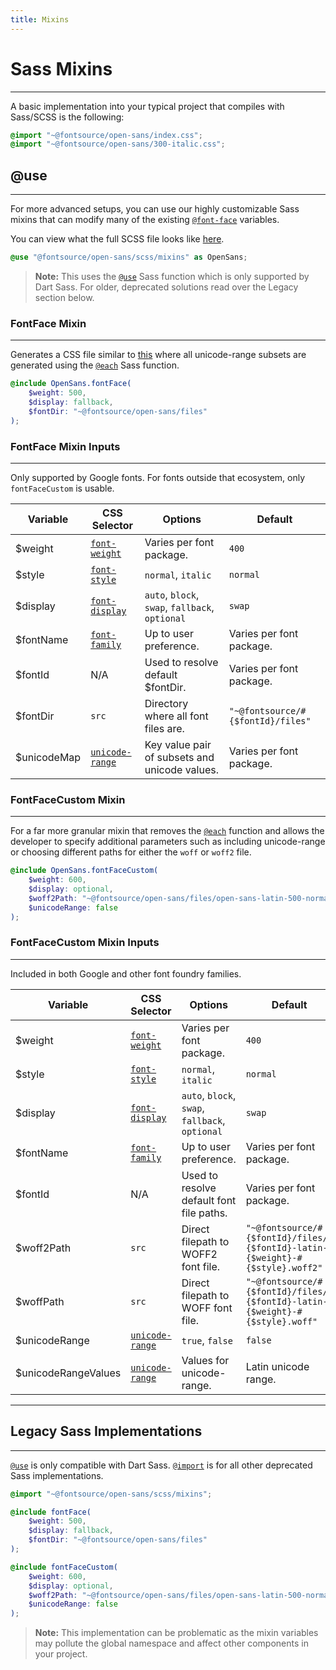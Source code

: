 ```yaml
---
title: Mixins
---
```


# Sass Mixins

---

A basic implementation into your typical project that compiles with Sass/SCSS is the following:

```scss
@import "~@fontsource/open-sans/index.css";
@import "~@fontsource/open-sans/300-italic.css";
```

<CarbonAd />

## @use

---

For more advanced setups, you can use our highly customizable Sass mixins that can modify many of the existing [`@font-face`](https://developer.mozilla.org/en-US/docs/Web/CSS/@font-face) variables.

You can view what the full SCSS file looks like [here](https://github.com/fontsource/fontsource/tree/main/fonts/google/open-sans/scss/mixins.scss).

```scss
@use "@fontsource/open-sans/scss/mixins" as OpenSans;
```

> **Note:** This uses the [`@use`](https://sass-lang.com/documentation/at-rules/use) Sass function which is only supported by Dart Sass. For older, deprecated solutions read over the Legacy section below.

### FontFace Mixin

---

Generates a CSS file similar to [this](https://github.com/fontsource/fontsource/blob/main/fonts/google/open-sans/400.css) where all unicode-range subsets are generated using the [`@each`](https://sass-lang.com/documentation/at-rules/control/each) Sass function.

```scss
@include OpenSans.fontFace(
	$weight: 500,
	$display: fallback,
	$fontDir: "~@fontsource/open-sans/files"
);
```

### FontFace Mixin Inputs

---

Only supported by Google fonts. For fonts outside that ecosystem, only `fontFaceCustom` is usable.

| Variable    | CSS Selector                                                                                 | Options                                         | Default                           |
| ----------- | -------------------------------------------------------------------------------------------- | ----------------------------------------------- | --------------------------------- |
| $weight     | [`font-weight`](https://developer.mozilla.org/en-US/docs/Web/CSS/font-weight)                | Varies per font package.                        | `400`                             |
| $style      | [`font-style`](https://developer.mozilla.org/en-US/docs/Web/CSS/font-style)                  | `normal`, `italic`                              | `normal`                          |
| $display    | [`font-display`](https://developer.mozilla.org/en-US/docs/Web/CSS/@font-face/font-display)   | `auto`, `block`, `swap`, `fallback`, `optional` | `swap`                            |
| $fontName   | [`font-family`](https://developer.mozilla.org/en-US/docs/Web/CSS/font-family)                | Up to user preference.                          | Varies per font package.          |
| $fontId     | N/A                                                                                          | Used to resolve default $fontDir.               | Varies per font package.          |
| $fontDir    | `src`                                                                                        | Directory where all font files are.             | `"~@fontsource/#{$fontId}/files"` |
| $unicodeMap | [`unicode-range`](https://developer.mozilla.org/en-US/docs/Web/CSS/@font-face/unicode-range) | Key value pair of subsets and unicode values.   | Varies per font package.          |

### FontFaceCustom Mixin

---

For a far more granular mixin that removes the [`@each`](https://sass-lang.com/documentation/at-rules/control/each) function and allows the developer to specify additional parameters such as including unicode-range or choosing different paths for either the `woff` or `woff2` file.

```scss
@include OpenSans.fontFaceCustom(
	$weight: 600,
	$display: optional,
	$woff2Path: "~@fontsource/open-sans/files/open-sans-latin-500-normal.woff2",
	$unicodeRange: false
);
```

### FontFaceCustom Mixin Inputs

---

Included in both Google and other font foundry families.

| Variable            | CSS Selector                                                                                 | Options                                         | Default                                                                       |
| ------------------- | -------------------------------------------------------------------------------------------- | ----------------------------------------------- | ----------------------------------------------------------------------------- |
| $weight             | [`font-weight`](https://developer.mozilla.org/en-US/docs/Web/CSS/font-weight)                | Varies per font package.                        | `400`                                                                         |
| $style              | [`font-style`](https://developer.mozilla.org/en-US/docs/Web/CSS/font-style)                  | `normal`, `italic`                              | `normal`                                                                      |
| $display            | [`font-display`](https://developer.mozilla.org/en-US/docs/Web/CSS/@font-face/font-display)   | `auto`, `block`, `swap`, `fallback`, `optional` | `swap`                                                                        |
| $fontName           | [`font-family`](https://developer.mozilla.org/en-US/docs/Web/CSS/font-family)                | Up to user preference.                          | Varies per font package.                                                      |
| $fontId             | N/A                                                                                          | Used to resolve default font file paths.        | Varies per font package.                                                      |
| $woff2Path          | `src`                                                                                        | Direct filepath to WOFF2 font file.             | `"~@fontsource/#{$fontId}/files/#{$fontId}-latin-#{$weight}-#{$style}.woff2"` |
| $woffPath           | `src`                                                                                        | Direct filepath to WOFF font file.              | `"~@fontsource/#{$fontId}/files/#{$fontId}-latin-#{$weight}-#{$style}.woff"`  |
| $unicodeRange       | [`unicode-range`](https://developer.mozilla.org/en-US/docs/Web/CSS/@font-face/unicode-range) | `true`, `false`                                 | `false`                                                                       |
| $unicodeRangeValues | [`unicode-range`](https://developer.mozilla.org/en-US/docs/Web/CSS/@font-face/unicode-range) | Values for unicode-range.                       | Latin unicode range.                                                          |

---

## Legacy Sass Implementations

---

[`@use`](https://sass-lang.com/documentation/at-rules/use) is only compatible with Dart Sass. [`@import`](https://sass-lang.com/documentation/at-rules/import) is for all other deprecated Sass implementations.

```scss
@import "~@fontsource/open-sans/scss/mixins";

@include fontFace(
	$weight: 500,
	$display: fallback,
	$fontDir: "~@fontsource/open-sans/files"
);

@include fontFaceCustom(
	$weight: 600,
	$display: optional,
	$woff2Path: "~@fontsource/open-sans/files/open-sans-latin-500-normal.woff2",
	$unicodeRange: false
);
```

> **Note:** This implementation can be problematic as the mixin variables may pollute the global namespace and affect other components in your project.
